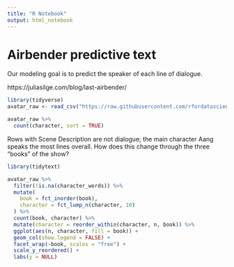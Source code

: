 ```yaml
---
title: "R Notebook"
output: html_notebook
---
```


# Airbender predictive text

Our modeling goal is to predict the speaker of each line of dialogue.

https://juliasilge.com/blog/last-airbender/

```r
library(tidyverse)
avatar_raw <- read_csv("https://raw.githubusercontent.com/rfordatascience/tidytuesday/master/data/2020/2020-08-11/avatar.csv")

avatar_raw %>%
  count(character, sort = TRUE)
```

Rows with Scene Description are not dialogue; the main character Aang speaks the most lines overall. How does this change through the three “books” of the show?


```r
library(tidytext)

avatar_raw %>%
  filter(!is.na(character_words)) %>%
  mutate(
    book = fct_inorder(book),
    character = fct_lump_n(character, 10)
  ) %>%
  count(book, character) %>%
  mutate(character = reorder_within(character, n, book)) %>%
  ggplot(aes(n, character, fill = book)) +
  geom_col(show.legend = FALSE) +
  facet_wrap(~book, scales = "free") +
  scale_y_reordered() +
  labs(y = NULL)
```










